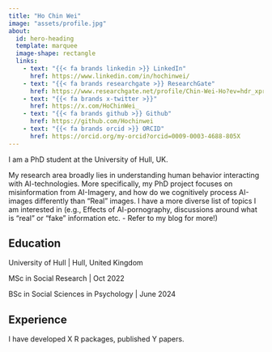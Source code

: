 ```yaml
---
title: "Ho Chin Wei"
image: "assets/profile.jpg"
about:
  id: hero-heading
  template: marquee
  image-shape: rectangle
  links:
    - text: "{{< fa brands linkedin >}} LinkedIn"
      href: https://www.linkedin.com/in/hochinwei/
    - text: "{{< fa brands researchgate >}} ResearchGate"
      href: https://www.researchgate.net/profile/Chin-Wei-Ho?ev=hdr_xprf
    - text: "{{< fa brands x-twitter >}}"
      href: https://x.com/HoChinWei_
    - text: "{{< fa brands github >}} Github"
      href: https://github.com/Hochinwei
    - text: "{{< fa brands orcid >}} ORCID"
      href: https://orcid.org/my-orcid?orcid=0009-0003-4688-805X
---
```


::: {#hero-heading}

I am a PhD student at the University of Hull, UK. 

My research area broadly lies in understanding human behavior interacting with AI-technologies. More specifically, my PhD project focuses on misinformation from AI-Imagery, and how do we cognitively process AI-images differently than "Real" images. I have a more diverse list of topics I am interested in (e.g., Effects of AI-pornography, discussions around what is "real" or "fake" information etc. - Refer to my blog for more!)


## Education 

University of Hull | Hull, United Kingdom

MSc in Social Research | Oct 2022

BSc in Social Sciences in Psychology | June 2024

## Experience

I have developed X R packages, published Y papers. 

:::

